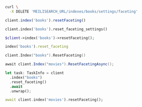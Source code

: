 <CodeGroup>

```bash cURL
curl \
  -X DELETE 'MEILISEARCH_URL/indexes/books/settings/faceting'
```

```javascript JS
client.index('books').resetFaceting()
```

```python Python
client.index('books').reset_faceting_settings()
```

```php PHP
$client->index('books')->resetFaceting();
```

```ruby Ruby
index('books').reset_faceting
```

```go Go
client.Index("books").ResetFaceting()
```

```csharp C#
await client.Index("movies").ResetFacetingAsync();
```

```rust Rust
let task: TaskInfo = client
  .index("books")
  .reset_faceting()
  .await
  .unwrap();
```

```dart Dart
await client.index('movies').resetFaceting();
```
</CodeGroup>